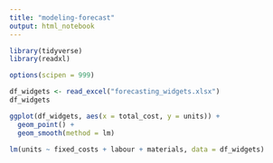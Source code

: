 ```yaml
---
title: "modeling-forecast"
output: html_notebook
---
```


```r
library(tidyverse)
library(readxl)

options(scipen = 999)
```



```r
df_widgets <- read_excel("forecasting_widgets.xlsx")
df_widgets
```


```r
ggplot(df_widgets, aes(x = total_cost, y = units)) +
  geom_point() +
  geom_smooth(method = lm)
```



```r
lm(units ~ fixed_costs + labour + materials, data = df_widgets)
```


